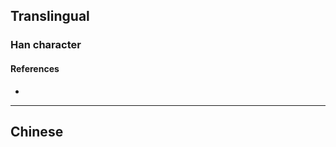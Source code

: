{{character info/new}}
==Translingual==

===Han character===
{{Han char|rn=85|rad=水|as=09|sn=13|four=|canj=HFE|ids=⿱秋水}}

====References====
* {{Han ref|kx=0638.110|dkj=17868|hdz=31666.070|uh=6E6C|ud=28268}}

----

==Chinese==
{{zh-see|湫|a}}